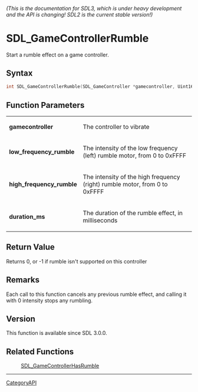 ====== (This is the documentation for SDL3, which is under heavy development and the API is changing! SDL2 is the current stable version!) ======
= SDL_GameControllerRumble =

Start a rumble effect on a game controller.

== Syntax ==

<syntaxhighlight lang='c'>
int SDL_GameControllerRumble(SDL_GameController *gamecontroller, Uint16 low_frequency_rumble, Uint16 high_frequency_rumble, Uint32 duration_ms);
</syntaxhighlight>

== Function Parameters ==

{|
|'''gamecontroller'''
|The controller to vibrate
|-
|'''low_frequency_rumble'''
|The intensity of the low frequency (left) rumble motor, from 0 to 0xFFFF
|-
|'''high_frequency_rumble'''
|The intensity of the high frequency (right) rumble motor, from 0 to 0xFFFF
|-
|'''duration_ms'''
|The duration of the rumble effect, in milliseconds
|}

== Return Value ==

Returns 0, or -1 if rumble isn't supported on this controller

== Remarks ==

Each call to this function cancels any previous rumble effect, and calling
it with 0 intensity stops any rumbling.

== Version ==

This function is available since SDL 3.0.0.

== Related Functions ==

:[[SDL_GameControllerHasRumble]]

----
[[CategoryAPI]]


